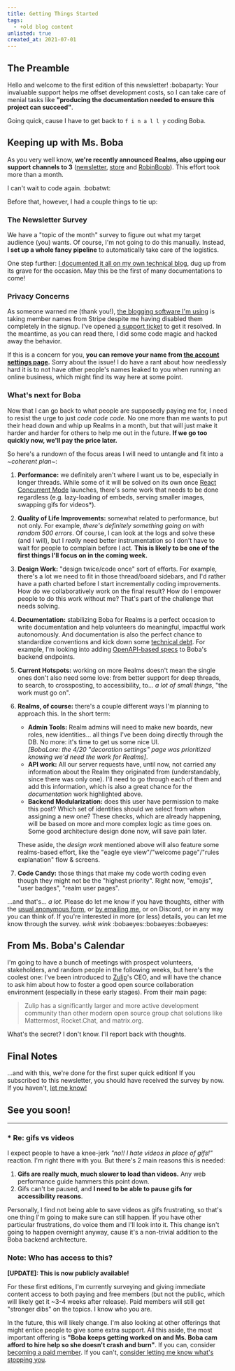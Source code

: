 ```yaml
---
title: Getting Things Started
tags:
  - +old blog content
unlisted: true
created_at: 2021-07-01
---
```


## The Preamble

Hello and welcome to the first edition of this newsletter! :bobaparty:
Your invaluable support helps me offset development costs, so I can take care of
menial tasks like **"producing the documentation needed to ensure this project
can succeed"**.

Going quick, cause I have to get back to `f i n a l l y` coding Boba.

## Keeping up with Ms. Boba

As you very well know, **we're recently announced Realms, also upping our
support channels to 3** ([newsletter](https://essentialrandomness.com/),
[store](https://store.bobaboard.com) and
[RobinBoob](https://robinboob.com)). This effort took more than a
month.

I can't wait to code again. :bobatwt:

Before that, however, I had a couple things to tie up:

### The Newsletter Survey

We have a "topic of the month" survey to figure out what my target audience
(you) wants. Of course, I'm not going to do this manually. Instead, **I set up a
whole fancy pipeline** to automatically take care of the logistics.

One step further: [I documented it all on my own technical
blog](https://dev.to/essentialrandom/sending-subscribers-surveys-with-ghost-pipedream-and-airtable-569i),
dug up from its grave for the occasion. May this be the first of many
documentations to come!

### Privacy Concerns

As someone warned me (thank you!), [the blogging software I'm
using](https://ghost.org) is taking member names from Stripe despite me having
disabled them completely in the signup. I've opened [a support
ticket](https://forum.ghost.org/t/enable-not-saving-members-name-from-stripe/23874/2)
to get it resolved. In the meantime, as you can read there, I did some code
magic and hacked away the behavior.

If this is a concern for you, **you can remove your name from [the account
settings page](https://essentialrandomness.com/account/).** Sorry about the
issue! I do have a rant about how needlessly hard it is to not have other
people's names leaked to you when running an online business, which might find
its way here at some point.

### What's next for Boba

Now that I can go back to what people are supposedly paying me for, I need to
resist the urge to just _code code code_. No one more than me wants to put their
head down and whip up Realms in a month, but that will just make it harder and
harder for others to help me out in the future. **If we go too quickly now,
we'll pay the price later.**

So here's a rundown of the focus areas I will need to untangle and fit into a
_\~coherent plan~_:

1.  **Performance:** we definitely aren't where I want us to be, especially in
    longer threads. While some of it will be solved on its own once [React
    Concurrent
    Mode](https://reactjs.org/blog/2021/06/08/the-plan-for-react-18.html)
    launches, there's some work that needs to be done regardless (e.g.
    lazy-loading of embeds, serving smaller images, swapping gifs for videos\*).
2.  **Quality of Life Improvements:** somewhat related to performance, but not
    only. For example, _there's definitely something going on with random 500
    errors_. Of course, I can look at the logs and solve these (and I will), but
    I _really_ need better instrumentation so I don't have to wait for people to
    complain before I act. **This is likely to be one of the first things I'll
    focus on in the coming week.**
3.  **Design Work:** "design twice/code once" sort of efforts. For example,
    there's a lot we need to fit in those thread/board sidebars, and I'd rather
    have a path charted before I start incrementally coding improvements. How do
    we collaboratively work on the final result? How do I empower people to do
    this work without me? That's part of the challenge that needs solving.
4.  **Documentation:** stabilizing Boba for Realms is a perfect occasion to
    write documentation and help volunteers do meaningful, impactful work
    autonomously. And documentation is also the perfect chance to standardize
    conventions and kick down some [technical
    debt](https://en.wikipedia.org/wiki/Technical_debt). For example, I'm
    looking into adding [OpenAPI-based
    specs](https://oai.github.io/Documentation/start-here.html) to Boba's
    backend endpoints.
5.  **Current Hotspots:** working on more Realms doesn't mean the single ones
    don't also need some love: from better support for deep threads, to search,
    to crossposting, to accessibility, to... _a lot of small things_, "the work
    must go on".
6.  **Realms, of course:** there's a couple different ways I'm planning to
    approach this. In the short term:

    - **Admin Tools:** Realm admins will need to make new boards, new roles, new
      identities... all things I've been doing directly through the DB. No more:
      it's time to get us some nice UI.  
      _\[BobaLore: the 4/20 "decoration settings" page was prioritized knowing
      we'd need the work for Realms\]_.
    - **API work:** All our server requests have, until now, not carried any
      information about the Realm they originated from (understandably, since
      there was only one). I'll need to go through each of them and add this
      information, which is also a great chance for the _documentation_ work
      highlighted above.
    - **Backend Modularization:** does this user have permission to make this
      post? Which set of identities should we select from when assigning a new
      one? These checks, which are already happening, will be based on more and
      more complex logic as time goes on. Some good architecture design done
      now, will save pain later.

    These aside, the _design work_ mentioned above will also feature some
    realms-based effort, like the "eagle eye view"/"welcome page"/"rules
    explanation" flow & screens.

7.  **Code Candy:** those things that make my code worth coding even though they
    might not be the "highest priority". Right now, "emojis", "user badges",
    "realm user pages".

...and that's... _a lot_. Please do let me know if you have thoughts, either
with the [usual anonymous
form](https://docs.google.com/forms/d/e/1FAIpQLSewrGG-34xIgMPm89RLFOokincwAIEfpSh9ho19EGLJOJWTtA/viewform),
or [by emailing me](mailto:ms.boba@bobaboard.com), or on Discord, or in any way
you can think of. If you're interested in more (or less) details, you can let me
know through the survey. _wink wink_ :bobaeyes::bobaeyes::bobaeyes:

## From Ms. Boba's Calendar

I'm going to have a bunch of meetings with prospect volunteers, stakeholders,
and random people in the following weeks, but here's the coolest one: I've been
introduced to [Zulip](https://zulip.com/)'s CEO, and will have the chance to ask
him about how to foster a good open source collaboration environment (especially
in these early stages). From their main page:

> Zulip has a significantly larger and more active development community than
> other modern open source group chat solutions like Mattermost, Rocket.Chat,
> and matrix.org.

What's the secret? I don't know. I'll report back with thoughts.

## Final Notes

...and with this, we're done for the first super quick edition! If you
subscribed to this newsletter, you should have received the survey by now. If
you haven't, [let me
know!](https://docs.google.com/forms/d/e/1FAIpQLSewrGG-34xIgMPm89RLFOokincwAIEfpSh9ho19EGLJOJWTtA/viewform)

## See you soon!

---

### \* Re: gifs vs videos

I expect people to have a knee-jerk _"no!! I hate videos in place of gifs!"_
reaction. I'm right there with you. But there's 2 main reasons this is needed:

1.  **Gifs are really much, much slower to load than videos.** Any web
    performance guide hammers this point down.
2.  Gifs can't be paused, and **I need to be able to pause gifs for
    accessibility reasons**.

Personally, I find not being able to save videos as gifs frustrating, so that's
one thing I'm going to make sure can still happen. If you have other particular
frustrations, do voice them and I'll look into it. This change isn't going to
happen overnight anyway, cause it's a non-trivial addition to the Boba backend
architecture.

### Note: Who has access to this?

**\[UPDATE\]: This is now publicly available!**

For these first editions, I'm currently surveying and giving immediate content
access to both paying and free members (but not the public, which will likely
get it ~3-4 weeks after release). Paid members will still get "stronger dibs" on
the topics. I know who you are.

In the future, this will likely change. I'm also looking at other offerings that
might entice people to give some extra support. All this aside, the most
important offering is **"Boba keeps getting worked on and Ms. Boba cam afford to
hire help so she doesn't crash and burn"**. If you can, consider [becoming a
paid member](https://essentialrandomness.com/subscribe/). If you can't,
[consider letting me know what's stopping
you](https://docs.google.com/forms/d/e/1FAIpQLSewrGG-34xIgMPm89RLFOokincwAIEfpSh9ho19EGLJOJWTtA/viewform).
